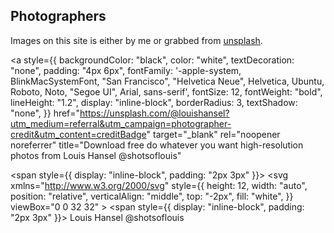 ## Photographers

Images on this site is either by me or grabbed from [unsplash](https://unsplash.com/).

<a
  style={{
    backgroundColor: "black",
    color: "white",
    textDecoration: "none",
    padding: "4px 6px",
    fontFamily:
      '-apple-system, BlinkMacSystemFont, "San Francisco", "Helvetica Neue", Helvetica, Ubuntu, Roboto, Noto, "Segoe UI", Arial, sans-serif',
    fontSize: 12,
    fontWeight: "bold",
    lineHeight: "1.2",
    display: "inline-block",
    borderRadius: 3,
    textShadow: "none",
  }}
  href="https://unsplash.com/@louishansel?utm_medium=referral&utm_campaign=photographer-credit&utm_content=creditBadge"
  target="_blank"
  rel="noopener noreferrer"
  title="Download free do whatever you want high-resolution photos from Louis Hansel @shotsoflouis"
>
  <span style={{ display: "inline-block", padding: "2px 3px" }}>
    <svg
      xmlns="http://www.w3.org/2000/svg"
      style={{
        height: 12,
        width: "auto",
        position: "relative",
        verticalAlign: "middle",
        top: "-2px",
        fill: "white",
      }}
      viewBox="0 0 32 32"
    >
      <title>unsplash-logo</title>
      <path d="M10 9V0h12v9H10zm12 5h10v18H0V14h10v9h12v-9z" />
    </svg>
  </span>
  <span style={{ display: "inline-block", padding: "2px 3px" }}>
    Louis Hansel @shotsoflouis
  </span>
</a>
